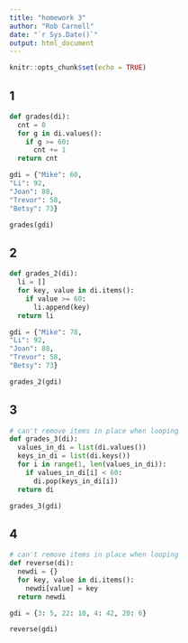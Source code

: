 ```yaml
---
title: "homework 3"
author: "Rob Carnell"
date: "`r Sys.Date()`"
output: html_document
---
```


```r
knitr::opts_chunk$set(echo = TRUE)
```

## 1

```python

def grades(di):
  cnt = 0
  for g in di.values():
    if g >= 60:
      cnt += 1
  return cnt

gdi = {"Mike": 60,
"Li": 92,
"Joan": 88,
"Trevor": 58,
"Betsy": 73}

grades(gdi)
```

## 2

```python
def grades_2(di):
  li = []
  for key, value in di.items():
    if value >= 60:
      li.append(key)
  return li

gdi = {"Mike": 78,
"Li": 92,
"Joan": 88,
"Trevor": 58,
"Betsy": 73}

grades_2(gdi)

```

## 3

```python
# can't remove items in place when looping
def grades_3(di):
  values_in_di = list(di.values())
  keys_in_di = list(di.keys())
  for i in range(1, len(values_in_di)):
    if values_in_di[i] < 60:
      di.pop(keys_in_di[i])
  return di

grades_3(gdi)
```

## 4

```python
# can't remove items in place when looping
def reverse(di):
  newdi = {}
  for key, value in di.items():
    newdi[value] = key
  return newdi

gdi = {3: 5, 22: 10, 4: 42, 20: 6}

reverse(gdi)
```
